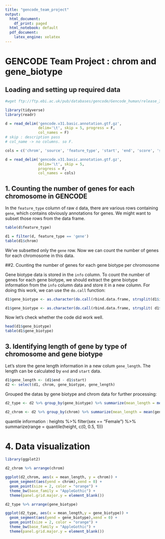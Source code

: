 ```yaml
---
title: "gencode_team_project"
output:
  html_document:
    df_print: paged
  html_notebook: default
  pdf_document:
    latex_engine: xelatex
---
```


# GENCODE Team Project : chrom and gene_biotype

## Loading and setting up required data

```r
#wget ftp://ftp.ebi.ac.uk/pub/databases/gencode/Gencode_human/release_31/gencode.v31.basic.annotation.gtf.gz

library(tidyverse)
library(readr)

d = read_delim('gencode.v31.basic.annotation.gtf.gz', 
               delim='\t', skip = 5, progress = F, 
               col_names = F)
# skip : description pass
# col_name -> no columns. so F.

cols = c('chrom', 'source', 'feature_type', 'start', 'end', 'score', 'strand', 'phase', 'info')

d = read_delim('gencode.v31.basic.annotation.gtf.gz', 
               delim='\t', skip = 5, 
               progress = F,
               col_names = cols)
```


## 1. Counting the number of genes for each chromosome in GENCODE

In the ```feature_type``` column of raw ```d``` data, there are various rows containing ```gene```, which contains obviously annotations for genes. We might want to subset those rows from the data frame. 

```r
table(d$feature_type)
```


```r
d1 = filter(d, feature_type == 'gene')
table(d1$chrom)
```

We've subsetted only the ```gene``` row. Now we can count the number of genes for each chromosome in this data.

##2. Counting the number of genes for each gene biotype per chromosome

Gene biotype data is stored in the ```info``` column. To count the number of genes for each gene biotype, we should extract the gene biotype information from the ```info``` column data and store it in a new column. For doing this work, we can use the ```do.call``` function:

```r
d1$gene_biotype <- as.character(do.call(rbind.data.frame, strsplit(d1$info, 'gene_type\\s+"'))[[2]])

d1$gene_biotype <- as.character(do.call(rbind.data.frame, strsplit( d1$gene_biotype, '\\"'))[[1]])
```

Now let's check whether the code did work well.

```r
head(d1$gene_biotype)
table(d1$gene_biotype)
```

## 3. Identifying length of gene by type of chromosome and gene biotype
 
Let's store the gene length information in a new colum ```gene_length```. The length can be calculated by ```end``` and ```start``` data. 
 
```r
d1$gene_length <- (d1$end - d1$start)
d2 <- select(d1, chrom, gene_biotype, gene_length)
```

Grouped the datas by gene biotype and chrom data for further processing:

```r
d2_type <- d2 %>% group_by(gene_biotype) %>% summarize(mean_length = mean(gene_length), sd_length = sd(gene_length)) %>% arrange(mean_length)

d2_chrom <- d2 %>% group_by(chrom) %>% summarize(mean_length = mean(gene_length), sd_length = sd(gene_length)) %>% arrange(mean_length)
```

quantile information : heights %>% filter(sex == "Female") %>% summarize(range = quantile(height, c(0, 0.5, 1)))

# 4. Data visualization

```r
library(ggplot2)

d2_chrom %>% arrange(chrom)

ggplot(d2_chrom, aes(x = mean_length, y = chrom)) +
  geom_segment(aes(yend = chrom),xend = 0) +
  geom_point(size = 2, color = "orange") +
  theme_bw(base_family = "AppleGothic") +
  theme(panel.grid.major.y = element_blank())
```

```r
d2_type %>% arrange(gene_biotype)

ggplot(d2_type, aes(x = mean_length,y = gene_biotype)) +
  geom_segment(aes(yend = gene_biotype),xend = 0) +
  geom_point(size = 2, color = "orange") + 
  theme_bw(base_family = "AppleGothic") +
  theme(panel.grid.major.y = element_blank())
```
















